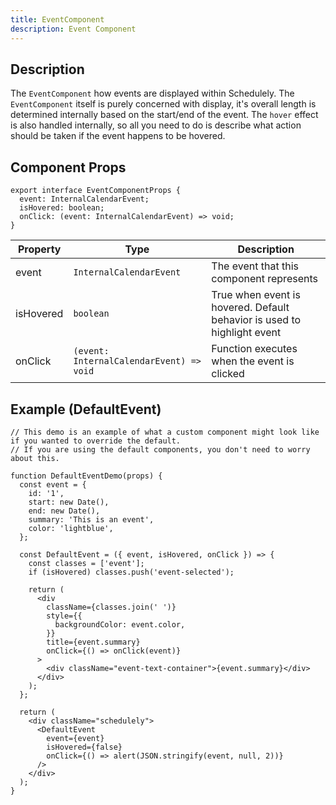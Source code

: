 ```yaml
---
title: EventComponent
description: Event Component
---
```


## Description

The `EventComponent` how events are displayed within Schedulely. The `EventComponent` itself is purely concerned with display, it's overall length is determined
internally based on the start/end of the event. The `hover` effect is also handled internally, so all you need to do is describe what action should be taken if
the event happens to be hovered.

## Component Props

```tsx
export interface EventComponentProps {
  event: InternalCalendarEvent;
  isHovered: boolean;
  onClick: (event: InternalCalendarEvent) => void;
}
```

| Property  | Type                                     | Description                                                             |
| --------- | ---------------------------------------- | ----------------------------------------------------------------------- |
| event     | `InternalCalendarEvent`                  | The event that this component represents                                |
| isHovered | `boolean`                                | True when event is hovered. Default behavior is used to highlight event |
| onClick   | `(event: InternalCalendarEvent) => void` | Function executes when the event is clicked                             |

## Example (DefaultEvent)

```tsx live
// This demo is an example of what a custom component might look like if you wanted to override the default.
// If you are using the default components, you don't need to worry about this.

function DefaultEventDemo(props) {
  const event = {
    id: '1',
    start: new Date(),
    end: new Date(),
    summary: 'This is an event',
    color: 'lightblue',
  };

  const DefaultEvent = ({ event, isHovered, onClick }) => {
    const classes = ['event'];
    if (isHovered) classes.push('event-selected');

    return (
      <div
        className={classes.join(' ')}
        style={{
          backgroundColor: event.color,
        }}
        title={event.summary}
        onClick={() => onClick(event)}
      >
        <div className="event-text-container">{event.summary}</div>
      </div>
    );
  };

  return (
    <div className="schedulely">
      <DefaultEvent
        event={event}
        isHovered={false}
        onClick={() => alert(JSON.stringify(event, null, 2))}
      />
    </div>
  );
}
```
